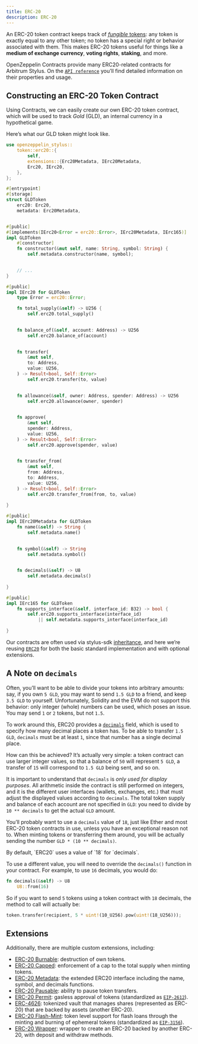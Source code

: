 ```yaml
---
title: ERC-20
description: ERC-20
---
```


An ERC-20 token contract keeps track of [_fungible_ tokens](tokens.mdx#different-kinds-of-tokens): any token is exactly equal to any other token; no token has a special right or behavior associated with them.
This makes ERC-20 tokens useful for things like a **medium of exchange currency**, **voting rights**, **staking**, and more.

OpenZeppelin Contracts provide many ERC20-related contracts for Arbitrum Stylus.
On the [`API reference`](https://docs.rs/openzeppelin-stylus/0.3.0-alpha.1/openzeppelin_stylus/token/erc20/struct.Erc20.html) you’ll find detailed information on their properties and usage.

## Constructing an ERC-20 Token Contract

Using Contracts, we can easily create our own ERC-20 token contract, which will be used to track _Gold_ (GLD), an internal currency in a hypothetical game.

Here’s what our GLD token might look like.

```rust
use openzeppelin_stylus::
    token::erc20::{
        self,
        extensions::{Erc20Metadata, IErc20Metadata,
        Erc20, IErc20,
    },
};

#[entrypoint]
#[storage]
struct GLDToken 
    erc20: Erc20,
    metadata: Erc20Metadata,


#[public]
#[implements(IErc20<Error = erc20::Error>, IErc20Metadata, IErc165)]
impl GLDToken 
    #[constructor]
    fn constructor(&mut self, name: String, symbol: String) {
        self.metadata.constructor(name, symbol);
    

    // ...
}

#[public]
impl IErc20 for GLDToken 
    type Error = erc20::Error;

    fn total_supply(&self) -> U256 {
        self.erc20.total_supply()
    

    fn balance_of(&self, account: Address) -> U256 
        self.erc20.balance_of(account)
    

    fn transfer(
        &mut self,
        to: Address,
        value: U256,
    ) -> Result<bool, Self::Error> 
        self.erc20.transfer(to, value)
    

    fn allowance(&self, owner: Address, spender: Address) -> U256 
        self.erc20.allowance(owner, spender)
    

    fn approve(
        &mut self,
        spender: Address,
        value: U256,
    ) -> Result<bool, Self::Error> 
        self.erc20.approve(spender, value)
    

    fn transfer_from(
        &mut self,
        from: Address,
        to: Address,
        value: U256,
    ) -> Result<bool, Self::Error> 
        self.erc20.transfer_from(from, to, value)
    
}

#[public]
impl IErc20Metadata for GLDToken 
    fn name(&self) -> String {
        self.metadata.name()
    

    fn symbol(&self) -> String 
        self.metadata.symbol()
    

    fn decimals(&self) -> U8 
        self.metadata.decimals()
    
}

#[public]
impl IErc165 for GLDToken 
    fn supports_interface(&self, interface_id: B32) -> bool {
        self.erc20.supports_interface(interface_id)
            || self.metadata.supports_interface(interface_id)
    
}
```

Our contracts are often used via stylus-sdk [inheritance](https://docs.arbitrum.io/stylus/reference/rust-sdk-guide#inheritance-inherit-and-borrow), and here we’re reusing [`ERC20`](https://docs.rs/openzeppelin-stylus/0.3.0-alpha.1/openzeppelin_stylus/token/erc20/struct.Erc20.html) for both the basic standard implementation and with optional extensions.

## A Note on `decimals`

Often, you’ll want to be able to divide your tokens into arbitrary amounts: say, if you own `5 GLD`, you may want to send `1.5 GLD` to a friend, and keep `3.5 GLD` to yourself.
Unfortunately, Solidity and the EVM do not support this behavior: only integer (whole) numbers can be used, which poses an issue.
You may send `1` or `2` tokens, but not `1.5`.

To work around this, ERC20 provides a [`decimals`](https://docs.rs/openzeppelin-stylus/0.3.0-alpha.1/openzeppelin_stylus/token/erc20/extensions/metadata/trait.IErc20Metadata.html#tymethod.decimals) field, which is used to specify how many decimal places a token has.
To be able to transfer `1.5 GLD`, `decimals` must be at least `1`, since that number has a single decimal place.

How can this be achieved?
It’s actually very simple: a token contract can use larger integer values, so that a balance of `50` will represent `5 GLD`, a transfer of `15` will correspond to `1.5 GLD` being sent, and so on.

It is important to understand that `decimals` is _only used for display purposes_.
All arithmetic inside the contract is still performed on integers, and it is the different user interfaces (wallets, exchanges, etc.) that must adjust the displayed values according to `decimals`.
The total token supply and balance of each account are not specified in `GLD`: you need to divide by `10 ** decimals` to get the actual `GLD` amount.

You’ll probably want to use a `decimals` value of `18`, just like Ether and most ERC-20 token contracts in use, unless you have an exceptional reason not to.
When minting tokens or transferring them around, you will be actually sending the number `GLD * (10 ** decimals)`.

<Callout>
By default, `ERC20` uses a value of `18` for `decimals`.
</Callout>

To use a different value, you will need to override the `decimals()` function in your contract. For example, to use `16` decimals, you would do:

```rust
fn decimals(&self) -> U8 
    U8::from(16)

```

So if you want to send `5` tokens using a token contract with `18` decimals, the method to call will actually be:

```rust
token.transfer(recipient, 5 * uint!(10_U256).pow(uint!(18_U256)));
```

## Extensions
Additionally, there are multiple custom extensions, including:

* [ERC-20 Burnable](erc20-burnable.mdx): destruction of own tokens.
* [ERC-20 Capped](erc20-capped.mdx): enforcement of a cap to the total supply when minting tokens.
* [ERC-20 Metadata](erc20-metadata.mdx): the extended ERC20 interface including the name, symbol, and decimals functions.
* [ERC-20 Pausable](erc20-pausable.mdx): ability to pause token transfers.
* [ERC-20 Permit](erc20-permit.mdx): gasless approval of tokens (standardized as [`EIP-2612`](https://eips.ethereum.org/EIPS/eip-2612)).
* [ERC-4626](erc4626.mdx): tokenized vault that manages shares (represented as ERC-20) that are backed by assets (another ERC-20).
* [ERC-20 Flash-Mint](erc20-flash-mint.mdx): token level support for flash loans through the minting and burning of ephemeral tokens (standardized as [`EIP-3156`](https://eips.ethereum.org/EIPS/eip-3156)).
* [ERC-20 Wrapper](erc20-wrapper.mdx): wrapper to create an ERC-20 backed by another ERC-20, with deposit and withdraw methods.
